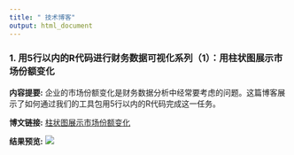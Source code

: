 ```yaml
---
title: " 技术博客"
output: html_document
---
```






### 1. 用5行以内的R代码进行财务数据可视化系列（1）：用柱状图展示市场份额变化

**内容提要:** 企业的市场份额变化是财务数据分析中经常要考虑的问题。这篇博客展示了如何通过我们的工具包用5行以内的R代码完成这一任务。


**博文链接:** [柱状图展示市场份额变化](https://icssai.github.io/HelpPage/Blogs/blog1.html)

**结果预览:**
![](images/blog1.jpeg)

